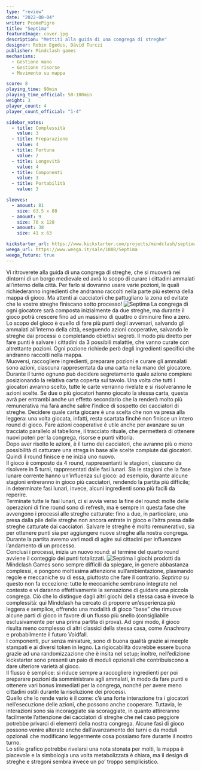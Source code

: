 ```yaml
---
type: "review"
date: "2022-08-04"
writer: PcomePigro
title: "Septima"
featureImage: cover.jpg
description: "Mettiti alla guida di una congrega di streghe"
designer: Robin Egedus, Dávid Turczi
publisher: Mindclash games
mechanisms:
  - Gestione mano
  - Gestione risorse
  - Movimento su mappa

score: 8
playing_time: 90min
playing_time_official: 50-100min
weight: 3
player_count: 4
player_count_official: "1-4"

sidebar_votes:
  - title: Complessità
    value: 3
  - title: Preparazione
    value: 4
  - title: Fortuna
    value: 2
  - title: Longevità
    value: 4
  - title: Componenti
    value: 3
  - title: Portabilità
    value: 3

sleeves:
  - amount: 81
    size: 63.5 x 88
  - amount: 9
    size: 70 x 120
  - amount: 38
    size: 41 x 63

kickstarter_url: https://www.kickstarter.com/projects/mindclash/septima
weega_url: https://www.weega.it/sale/1808/Septima
weega_future: true
---
```


<Setting>
  Vi ritroverete alla guida di una congrega di streghe, che si muoverà nei
  dintorni di un borgo medievale ed avrà lo scopo di curare i cittadini ammalati
  all’interno della città. Per farlo si dovranno usare varie pozioni, le quali
  richiederanno ingredienti che andranno raccolti nella parte più esterna della
  mappa di gioco. Ma attenti ai cacciatori che pattugliano la zona ed evitate
  che le vostre streghe finiscano sotto processo!
</Setting>

<img src="./game1.jpg" alt="Septima" />

<Rules>
  La congrega di ogni giocatore sarà composta inizialmente da due streghe, ma
  durante il gioco potrà crescere fino ad un massimo di quattro o diminuire fino
  a zero. <br />
  Lo scopo del gioco è quello di fare più punti degli avversari, salvando gli ammalati
  all’interno della città, eseguendo azioni cooperative, salvando le streghe dai
  processi o completando obiettivi segreti. Il modo più diretto per fare punti è
  salvare i cittadini da 3 possibili malattie, che vanno curate con altrettante pozioni.
  Ogni pozione richiede però degli ingredienti specifici che andranno raccolti nella
  mappa. <br />
  Muoversi, raccogliere ingredienti, preparare pozioni e curare gli ammalati
  sono azioni, ciascuna rappresentata da una carta nella mano del giocatore.
  Durante il turno ognuno può decidere segretamente quale azione compiere
  posizionando la relativa carta coperta sul tavolo. Una volta che tutti i
  giocatori avranno scelto, tutte le carte verranno rivelate e si risolveranno
  le azioni scelte. Se due o più giocatori hanno giocato la stessa carta, questa
  avrà per entrambi anche un effetto secondario che la renderà molto più
  remunerativa ma farà anche salire l’indice di sospetto dei cacciatori di
  streghe. Decidere quale carta giocare è una scelta che non va presa alla
  leggera: una volta giocata, infatti, resta scartata finché non finisce un
  intero round di gioco. Fare azioni cooperative è utile anche per avanzare su
  un tracciato parallelo al tabellone, il tracciato rituale, che permetterà di
  ottenere nuovi poteri per la congrega, risorse e punti vittoria. <br />
  Dopo aver risolto le azioni, è il turno dei cacciatori, che avranno più o meno
  possibilità di catturare una strega in base alle scelte compiute dai giocatori.
  Quindi il round finisce e ne inizia uno nuovo. <br />
  Il gioco è composto da 4 round, rappresentanti le stagioni, ciascuno da
  risolvere in 5 turni, rappresentati dalle fasi lunari. Sia le stagioni che la
  fase lunare corrente hanno un’influenza sul gioco: ad esempio, durante alcune
  stagioni entreranno in gioco più cacciatori, rendendo la partita più
  difficile; in determinate fasi lunari, invece, alcuni ingredienti sono più
  facili da reperire. <br />
  Terminate tutte le fasi lunari, ci si avvia verso la fine del round: molte delle
  operazioni di fine round sono di refresh, ma è sempre in questa fase che avvengono
  i processi alle streghe catturate: fino a due, in particolare, una presa dalla
  pile delle streghe non ancora entrate in gioco e l’altra presa dalle streghe catturate
  dai cacciatori. Salvare le streghe è molto remunerativo, sia per ottenere punti
  sia per aggiungere nuove streghe alla nostra congrega. Durante la partita avremo
  vari modi di agire sui cittadini per influenzare l’andamento di un processo. <br />
  Conclusi i processi, inizia un nuovo round: al termine del quarto round
  avviene il conteggio dei punti totalizzati.
</Rules>

<img src="./game2.jpg" alt="Septima" />

<Feedback>
  I giochi prodotti da Mindclash Games sono sempre difficili da spiegare, in
  genere abbastanza complessi, e pongono moltissima attenzione
  sull’ambientazione, plasmando regole e meccaniche su di essa, piuttosto che
  fare il contrario. <em>Septima</em> su questo non fa eccezione: tutte le
  meccaniche sembrano integrate nel contesto e vi daranno effettivamente la
  sensazione di guidare una piccola congrega. Ciò che lo distingue dagli altri
  giochi della stessa casa è invece la complessità: qui Mindclash ha cercato di
  proporre un’esperienza più leggera e semplice, offrendo una modalità di gioco
  “base” che rimuove alcune parti di gioco in favore di un flusso più snello
  (consigliabile esclusivamente per una prima partita di prova). Ad ogni modo,
  il gioco risulta meno complesso di altri classici della stessa casa, come
  Anachrony e probabilmente il futuro Voidfall. <br />
  I componenti, pur senza miniature, sono di buona qualità grazie ai meeple stampati
  e ai diversi token in legno. La rigiocabilità dovrebbe essere buona grazie ad una
  randomizzazione che è insita nel setup; inoltre, nell’edizione kickstarter sono
  presenti un paio di moduli opzionali che contribuiscono a dare ulteriore varietà
  al gioco. <br />
  Il flusso è semplice: si riduce sempre a raccogliere ingredienti per poi
  preparare pozioni da somministrare agli ammalati, in modo da fare punti e
  ottenere vari bonus immediati per la congrega, nonché per avere meno cittadini
  ostili durante la risoluzione dei processi. <br />
  Quello che lo rende vario è il come: c’è una forte interazione tra i giocatori
  nell’esecuzione delle azioni, che possono anche cooperare. Tuttavia, le interazioni
  sono sia incoraggiate sia scoraggiate, in quanto attireranno facilmente l’attenzione
  dei cacciatori di streghe che nel caso peggiore potrebbe privarci di elementi della
  nostra congrega. Alcune fasi di gioco possono venire alterate anche dall’avanzamento
  dei turni o da moduli opzionali che modificano leggermente cosa possiamo fare durante
  il nostro turno. <br />
  Lo stile grafico potrebbe rivelarsi una nota stonata per molti, la mappa è
  piacevole e la simbologia una volta metabolizzata è chiara, ma il design di
  streghe e stregoni sembra invece un po’ troppo semplicistico.
</Feedback>

<Instagram id="Cg1YQJwjZp-" />
